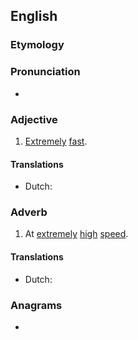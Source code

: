==English==

===Etymology===
{{prefix|super|fast|lang=en}}

===Pronunciation===
* {{IPA|/ˈsupɚˌfæst/|lang=en}}

===Adjective===
{{en-adj|-}}

# [[extremely|Extremely]] [[fast]].

====Translations====
{{trans-top|extremely fast}}
* Dutch: {{t+|nl|razendsnel}}
{{trans-mid}}
{{trans-bottom}}

===Adverb===
{{en-adv|-}}

# At [[extremely]] [[high]] [[speed]].

====Translations====
{{trans-top|at extremely high speed}}
* Dutch: {{t+|nl|razendsnel}}
{{trans-mid}}
{{trans-bottom}}

===Anagrams===
* {{anagrams|en|superfats}}